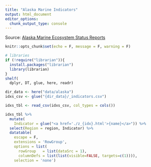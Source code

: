 ```yaml
---
title: "Alaska Marine Indicators"
output: html_document
editor_options: 
  chunk_output_type: console
---
```


Source: [Alaska Marine Ecosystem Status Reports](https://apps-afsc.fisheries.noaa.gov/refm/reem/ecoweb/Index.php?ID=9)

```r
knitr::opts_chunk$set(echo = F, message = F, warning = F)
```

```r
# libraries
if (!require("librarian")){
  install.packages("librarian")
  library(librarian)
}
shelf(
  dplyr, DT, glue, here, readr)

dir_data <- here("data/alaska")
idxs_csv <- glue("{dir_data}/_indicators.csv")

idxs_tbl <- read_csv(idxs_csv, col_types = cols())

idxs_tbl %>% 
  mutate(
    Indicator = glue("<a href='./z_{idx}.html'>{name}</a>")) %>% 
  select(Region = region, Indicator) %>% 
  datatable(
    escape = F,
    extensions = 'RowGroup',
    options = list(
      rowGroup   = list(dataSrc = 1),
      columnDefs = list(list(visible=FALSE, targets=c(1)))),
    selection = 'none')
```
